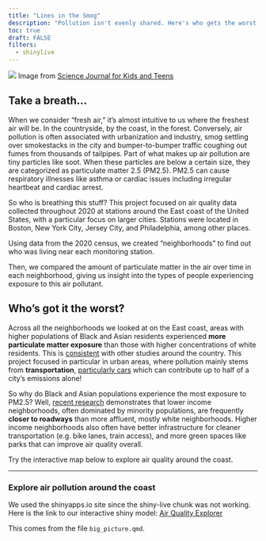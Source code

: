 ```yaml
---
title: "Lines in the Smog"
description: "Pollution isn't evenly shared. Here's who gets the worst of it."
toc: true
draft: FALSE
filters:
  - shinylive
---
```


![](images/air_quality_pollution_particles_social.jpg)
Image from [Science Journal for Kids and Teens](https://www.sciencejournalforkids.org/articles/how-does-air-pollution-affect-people-differently/)

## Take a breath...

When we consider "fresh air," it's almost intuitive to us where the freshest air will be. In the countryside, by the coast, in the forest. Conversely, air pollution is often associated with urbanization and industry, smog settling over smokestacks in the city and bumper-to-bumper traffic coughing out fumes from thousands of tailpipes. Part of what makes up air pollution are tiny particles like soot. When these particles are below a certain size, they are categorized as particulate matter 2.5 (PM2.5). PM2.5 can cause respiratory illnesses like asthma or cardiac issues including irregular heartbeat and cardiac arrest.

So who is breathing this stuff? This project focused on air quality data collected throughout 2020 at stations around the East coast of the United States, with a particular focus on larger cities. Stations were located in Boston, New York City, Jersey City, and Philadelphia, among other places. 

Using data from the 2020 census, we created "neighborhoods"  to find out who was living near each monitoring station. 

Then, we compared the amount of particulate matter in the air over time in each neighborhood, giving us insight into the types of people experiencing exposure to this air pollutant. 

## Who's got it the worst?

Across all the neighborhoods we looked at on the East coast, areas with higher populations of Black and Asian residents experienced **more particulate matter exposure** than those with higher concentrations of white residents. This is [consistent](https://www.nytimes.com/2021/04/28/climate/air-pollution-minorities.html) with other studies around the country. This project focused in particular in urban areas, where pollution mainly stems from **transportation**, [particularly cars](https://www.cleanairfund.org/theme/cities/#:~:text=by%20weather%20conditions.-,Traffic%20is%20a%20huge%20source%20of%20urban%20air%20pollution,half%20of%20emissions%20in%20cities.) which can contribute up to half of a city's emissions alone!


So why do Black and Asian populations experience the most exposure to PM2.5? Well, [recent research](https://www.sciencedirect.com/science/article/pii/S1361920923003620) demonstrates that lower income neighborhoods, often dominated by minority populations, are frequently **closer to roadways** than more affluent, mostly white neighborhoods. Higher income neighborhoods also often have better infrastructure for cleaner transportation (e.g. bike lanes, train access), and more green spaces like parks that can improve air quality overall.


Try the interactive map below to explore air quality around the coast.

---

### Explore air pollution around the coast
We used the shinyapps.io site since the shiny-live chunk was not working. Here is the link to our interactive shiny model: [Air Quality Explorer](https://gshivnauth.shinyapps.io/dataset_for_shiny/)




This comes from the file `big_picture.qmd`.





